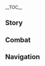 {{CharacterTabs}}
{{LanguageTabs}}
{{Stub|1={{Meta/VO|rm=1}}}}
__TOC__
==Story==
{{VO/Story
|character           = Thoma
|language            = zh
|language_s          = zh
|language_t          = zh-tw
|name_s              = 托马
|name_t              = 托馬

|vo_01_01_title_s    = 初次见面…
|vo_01_01_title_t    = 初次見面…
|vo_01_01_subtitle   = Hello
|vo_01_01_file       = VO_{language}{character} Hello.ogg
|vo_01_01_tx_s       = 初次见面，异乡的旅人，你的名字我可是早就听说了。只要你不嫌弃，我托马，从今天起就是你的朋友了。
|vo_01_01_tx_t       = 初次見面，異鄉的旅人，{{MC|m=你|f=妳}}的名字我可是早就聽說了。只要{{MC|m=你|f=妳}}不嫌棄，我托馬，從今天起就是{{MC|m=你|f=妳}}的朋友了。
|vo_01_01_rm         = Chū cì jiànmiàn, yìxiāng de lǚrén, nǐ de míngzi wǒ kěshì zǎojiù tīngshuōle. Zhǐyào nǐ bù xiánqì, wǒ Tuōmǎ, cóng jīntiān qǐ jiùshì nǐ de péngyǒu le.
|vo_02_01_title_s    = 闲聊・请客
|vo_02_01_title_t    = 閒聊・請客
|vo_02_01_subtitle   = Chat: {character}'s Treat
|vo_02_01_file       = VO_{language}{character} Chat - Thoma's Treat.ogg
|vo_02_01_tx_s       = 嗯…找个时间一起吃顿好的怎么样，我请客。
|vo_02_01_tx_t       = 嗯…找個時間一起吃頓好的怎麼樣，我請客。
|vo_02_01_rm         = Ǹg... Zhǎo gè shíjiān yīqǐ chī dùn hǎo de zěnmeyàng, wǒ qǐngkè.
|vo_02_02_title_s    = 闲聊・担忧
|vo_02_02_title_t    = 閒聊・擔憂
|vo_02_02_subtitle   = Chat: Concern
|vo_02_02_file       = VO_{language}{character} Chat - Concern.ogg
|vo_02_02_tx_s       = 总觉得有什么事忘记做了…庭院打理过，茶也煎了，嗯…应该是错觉吧。
|vo_02_02_tx_t       = 總覺得有什麼事忘記做了…庭院打理過，茶也煎了，嗯…應該是錯覺吧。
|vo_02_02_rm         = Zǒng juéde yǒu shénme shì wàngjì zuòle... Tíngyuàn dǎlǐ guò, chá yě jiānle, ǹg... yīnggāi shì cuòjué ba.
|vo_02_03_title_s    = 闲聊・摩拉
|vo_02_03_title_t    = 閒聊・摩拉
|vo_02_03_subtitle   = Chat: Mora
|vo_02_03_file       = VO_{language}{character} Chat - Mora.ogg
|vo_02_03_tx_s       = 这几天花得太多，身上只剩十摩拉了，不过幸好还有十摩拉！
|vo_02_03_tx_t       = 這幾天花得太多，身上只剩十摩拉了，不過幸好還有十摩拉！
|vo_02_03_rm         = Zhèjǐtiān huā dé tài duō, shēnshang zhǐ shèng shí Mólā le, bùguò xìnghǎo háiyǒu shí Mólā!
|vo_03_01_title_s    = 下雨的时候…
|vo_03_01_title_t    = 下雨的時候…
|vo_03_01_subtitle   = When It Rains
|vo_03_01_file       = VO_{language}{character} When It Rains.ogg
|vo_03_01_tx_s       = 怎么突然下雨了？你没事吧？要不要用我的外套挡挡？
|vo_03_01_tx_t       = 怎麼突然下雨了？{{MC|m=你|f=妳}}沒事吧？要不要用我的外套擋擋？
|vo_03_01_rm         = Zěnme túrán xiàyǔle? Nǐ méishì ba? Yàobuyào yòng wǒ de wàitào dǎngdǎng?
|vo_03_02_title_s    = 打雷的时候…
|vo_03_02_title_t    = 打雷的時候…
|vo_03_02_subtitle   = When Thunder Strikes
|vo_03_02_file       = VO_{language}{character} When Thunder Strikes.ogg
|vo_03_02_tx_s       = 这种天气就别在野外晃悠了，会被劈的。
|vo_03_02_tx_t       = 這種天氣就別在野外閒晃了，會被劈的。
|vo_03_02_rm         = Zhèzhǒng tiānqì jiù bié zài yěwài huàngyoule, huì bèi pī de.
|vo_03_03_title_s    = 下雪的时候…
|vo_03_03_title_t    = 下雪的時候…
|vo_03_03_subtitle   = When It Snows
|vo_03_03_file       = VO_{language}{character} When It Snows.ogg
|vo_03_03_tx_s       = 别在雪地上跑哦，摔了我可不扶你。
|vo_03_03_tx_t       = 別在雪地上跑哦，跌倒了我可不扶{{MC|m=你|f=妳}}。
|vo_03_03_rm_s       = Bié zài xuědì shàng pǎo ó, shuāile wǒ kěbù fú nǐ.
|vo_03_03_rm_t       = 
|vo_03_04_title_s    = 阳光很好…
|vo_03_04_title_t    = 陽光很好…
|vo_03_04_subtitle   = When the Sun Is Out
|vo_03_04_file       = VO_{language}{character} When the Sun Is Out.ogg
|vo_03_04_tx_s       = 天气真不错啊，一起散步吧。
|vo_03_04_tx_t       = 天氣真不錯啊，一起散步吧。
|vo_03_04_rm         = Tiānqì zhēn bùcuò a, yīqǐ sànbù ba.
|vo_04_01_title_s    = 早上好…
|vo_04_01_title_t    = 早安…
|vo_04_01_subtitle   = Good Morning
|vo_04_01_file       = VO_{language}{character} Good Morning.ogg
|vo_04_01_tx_s       = 早啊。要是你不忙，要不要跟我一起去集市上逛逛？早上的蔬菜可是最水灵的哦。
|vo_04_01_tx_t       = 早啊。要是{{MC|m=你|f=妳}}不忙，要不要跟我一起去市集上逛逛？早上的蔬菜可是最水靈的哦。
|vo_04_01_rm         = Zǎo a. Yàoshi nǐ bùmáng, yàobùyào gēn wǒ yīqǐ qù jíshì shàng guàngguang? Zǎoshang de shūcài kěshì zuì shuǐling de o.
|vo_04_02_title_s    = 中午好…
|vo_04_02_title_t    = 午安…
|vo_04_02_subtitle   = Good Afternoon
|vo_04_02_file       = VO_{language}{character} Good Afternoon.ogg
|vo_04_02_tx_s       = 今天午饭除了绯樱天妇罗还有三彩团子！来，你和派蒙都有份，还有神里小姐和家主大人的…欸等下，我好像忘了准备自己的份。
|vo_04_02_tx_t       = 今天午飯除了緋櫻天婦羅還有三彩糰子！來，{{MC|m=你|f=妳}}和派蒙都有份，還有神里小姐和家主大人的…欸等下，我好像忘了準備自己的份。
|vo_04_02_rm         = Jīntiān wǔfàn chúle Fēiyīng Tiānfùluō háiyǒu Sāncǎi Tuánzi! Lái, nǐ hé Pàiméng dōu yǒufèn, hái yǒu Shénlǐ-xiǎojiě hé jiāzhǔ dàrén de... āi děng xià, wǒ hǎoxiàng wàngle zhǔnbèi zìjǐ de fèn.
|vo_04_03_title_s    = 晚上好…
|vo_04_03_title_t    = 晚上好…
|vo_04_03_subtitle   = Good Evening
|vo_04_03_file       = VO_{language}{character} Good Evening.ogg
|vo_04_03_tx_s       = 快走快走，这个点去市场买鱼能便宜不少。要是心血来潮想买什么小玩意儿，我帮你砍价。
|vo_04_03_tx_t       = 快走快走，這個時間去市場買魚能便宜不少。要是心血來潮想買什麼小東西，我幫{{MC|m=你|f=妳}}砍價。
|vo_04_03_rm_s       = Kuàizǒu kuàizǒu, zhège diǎn qù shìchǎng mǎi yú néng piányí bùshǎo. Yàoshi xīnxuè-láicháo xiǎng mǎi shénme xiǎo wányìr, wǒ bāng nǐ kǎnjià.
|vo_04_03_rm_t       = 
|vo_04_04_title_s    = 晚安…
|vo_04_04_title_t    = 晚安…
|vo_04_04_subtitle   = Good Night
|vo_04_04_file       = VO_{language}{character} Good Night.ogg
|vo_04_04_tx_s       = 嗯，晚安。你这一天也辛苦了吧。早点休息去吧，别熬夜。
|vo_04_04_tx_t       = 嗯，晚安。{{MC|m=你|f=妳}}這一天也辛苦了吧。早點休息去吧，別熬夜。
|vo_04_04_rm_s       = Ǹg, wǎn'ān. Nǐ zhè yītiān yě xīnkǔle ba. Zǎodiǎn xiūxi qù ba, bié áoyè.
|vo_04_04_rm_t       = 
|vo_05_01_title_s    = 关于{name_s}自己・家政官
|vo_05_01_title_t    = 關於{name_t}自己・家政官
|vo_05_01_subtitle   = About {character}: Housekeeper
|vo_05_01_file       = VO_{language}{character} About {character} - Housekeeper.ogg
|vo_05_01_tx_s       = 不论是神里小姐还是家主大人，最初都没打算让我担任家政官，还是我自告奋勇的。我很喜欢这些活，将一切打理得井井有条，特别有成就感。看大家的反应…嗯，我应该干得不错。
|vo_05_01_tx_t       = 不論是神里小姐還是家主大人，最初都沒打算讓我擔任家政官，還是我自告奮勇的。我很喜歡這些事情，將一切打理得井井有條，特別有成就感。看大家的反應…嗯，我應該做得不錯。
|vo_05_01_rm_s       = Bùlùn shì Shénlǐ-xiǎojiě háishì jiāzhǔ dàrén, zuìchū dōu méi dǎsuàn ràng wǒ dānrèn jiāzhèng guān, háishi wǒ zìgào-fènyǒng de. Wǒ hěn xǐhuān zhèxiē huó, jiāng yīqiè dǎlǐ dé jǐngjǐngyǒutiáo, tèbié yǒu chéngjiùgǎn. Kàn dàjiā de fǎnyìng... Ǹg, wǒ yīnggāi gàn dé bùcuò.
|vo_05_01_rm_t       = 
|vo_05_02_title_s    = 关于{name_s}自己・意义
|vo_05_02_title_t    = 關於{name_t}自己・意義
|vo_05_02_subtitle   = About {character}: Meaning
|vo_05_02_friendship = 4
|vo_05_02_file       = VO_{language}{character} About {character} - Meaning.ogg
|vo_05_02_tx_s       = 把居住的地方打扫干净，布置整齐，让所有生活在这里的人露出笑容，这就是家政的意义。至于现在…我会连带着为了你的份一起，好好努力的。
|vo_05_02_tx_t       = 把居住的地方打掃乾淨，佈置整齊，讓所有生活在這裡的人露出笑容，這就是家政的意義。至於現在…我會連帶著為了{{MC|m=你|f=妳}}的份一起，好好努力的。
|vo_05_02_rm         = Bǎ jūzhù dì dìfāng dǎsǎo gānjìng, bùzhì zhěngqí, ràng suǒyǒu shēnghuó zài zhèlǐ de rén lùchū xiàoróng, zhèjiù shì jiāzhèng de yìyì. Zhìyú xiànzài... Wǒ huì liándài zhe wèile nǐ de fèn yīqǐ, hǎohǎo nǔlì de.
|vo_06_01_title_s    = 关于我们・一人食
|vo_06_01_title_t    = 關於我們・一人食
|vo_06_01_subtitle   = About Us: Eating Alone
|vo_06_01_file       = VO_{language}{character} About Us - Eating Alone.ogg
|vo_06_01_tx_s       = 怎么一个人在这儿安安静静吃饭？…嗯，你介不介意跟我一起？还是说你比较想一个人吃？
|vo_06_01_tx_t       = 怎麼一個人在這安安靜靜吃飯？…嗯，{{MC|m=你|f=妳}}介不介意跟我一起？還是說{{MC|m=你|f=妳}}比較想一個人吃？
|vo_06_01_rm_s       = Zěnme yīgèrén zài zhèr ān ānjìng jìng chīfàn? ...Ǹg, nǐ jiè bù jièyì gēn wǒ yīqǐ? Háishì shuō nǐ bǐjiào xiǎng yīgèrén chī?
|vo_06_01_rm_t       = 
|vo_06_02_title_s    = 关于我们・立誓
|vo_06_02_title_t    = 關於我們・立誓
|vo_06_02_subtitle   = About Us: Oath
|vo_06_02_friendship = 4
|vo_06_02_quest      = Stillness, the Sublimation of Shadow
|vo_06_02_file       = VO_{language}{character} About Us - Oath.ogg
|vo_06_02_tx_s       = 要不是你在「狩眼仪式」上站出来，单枪匹马与将军对抗，我应该已经失去神之眼，失去愿望了。我想了很久，恐怕只有这样才配得上你挺身而出的觉悟&mdash;&mdash;<br>我，托马，愿献上我的武艺与忠诚。不惜一切，为你而战。
|vo_06_02_tx_t       = 要不是{{MC|m=你|f=妳}}在「狩眼儀式」上站出來，單槍匹馬與將軍對抗，我應該已經失去神之眼、失去願望了。我想了很久，恐怕只有這樣才配得上{{MC|m=你|f=妳}}挺身而出的覺悟&mdash;&mdash;<br>我，托馬，願獻上我的武藝與忠誠。不惜一切，為{{MC|m=你|f=妳}}而戰。
|vo_06_02_rm         = Yàobùshì nǐ zài "Shòuyǎn Yíshì" shàng zhàn chūlái, dānqiāng-pǐmǎ yǔ Jiāngjūn duìkàng, wǒ yīnggāi yǐjīng shīqù Shénzhīyǎn, shīqù yuànwàng le. Wǒ xiǎngle hěn jiǔ, kǒngpà zhǐyǒu zhèyàng cái pèidéshàng nǐ tǐngshēn'érchū de juéwù{{lmdash}}<br>Wǒ, Tuōmǎ, yuàn xiànshàng wǒ de wǔyì yǔ zhōngchéng. Bùxī yīqiè, wèi nǐ ér zhàn.
|vo_07_01_title_s    = 关于「神之眼」…
|vo_07_01_title_t    = 關於「神之眼」…
|vo_07_01_subtitle   = About the [[Vision]]
|vo_07_01_friendship = 4
|vo_07_01_file       = VO_{language}{character} About the Vision.ogg
|vo_07_01_tx_s       = 既然得到了神之眼，就得好好珍惜，我可不想把它弄丢了。
|vo_07_01_tx_t       = 既然得到了神之眼，就得好好珍惜，我可不想把它弄丟了。
|vo_07_01_rm         = Jìrán dédàole Shénzhīyǎn, jiù dé hǎohǎo zhēnxī, wǒ kě bùxiǎng bǎ tā nòngdiū le.
|vo_07_02_title_s    = 有什么想要分享…
|vo_07_02_title_t    = 有什麼想要分享…
|vo_07_02_subtitle   = Something to Share
|vo_07_02_file       = VO_{language}{character} Something to Share.ogg
|vo_07_02_tx_s       = 以我长期和大家打交道的经验来看，比起蒙德人，稻妻人更加在意礼节。要是能始终保持礼貌的态度，事情会变得好办不少。
|vo_07_02_tx_t       = 以我長期和大家打交道的經驗來看，比起蒙德人，稻妻人更加在意禮節。要是能始終保持禮貌的態度，事情會變得好辦不少。
|vo_07_02_rm         = Yǐ wǒ chángqí hé dàjiā dǎjiāodào de jīngyàn láikàn, bǐqǐ Méngdé-rén, Dàoqī-rén gèngjiā zàiyì lǐjié. Yàoshi néng shǐzhōng bǎochí lǐmào de tàidù, shìqíng huì biàndé hǎobàn bùshǎo.
|vo_07_03_title_s    = 感兴趣的见闻・狸猫
|vo_07_03_title_t    = 感興趣的見聞・狸貓
|vo_07_03_subtitle   = Interesting Things: Tanuki
|vo_07_03_file       = VO_{language}{character} Interesting Things - Tanuki.ogg
|vo_07_03_tx_s       = 我一直想见识狸猫的变化手段。传闻中，狸猫能够变化成各种各样的形态，跟路人开玩笑，是一种很有幽默感的生灵哦。
|vo_07_03_tx_t       = 我一直想見識狸貓的變化手段。傳聞中，狸貓能夠變化成各種各樣的形態，跟路人開玩笑，是一種很有幽默感的生靈哦。
|vo_07_03_rm         = Wǒ yīzhí xiǎng jiànshì límāo de biànhuà shǒuduàn. Chuánwén zhōng, límāo nénggòu biànhuà chéng gèzhǒnggèyàng de xíngtài, gēn lùrén kāiwánxiào, shì yīzhǒng hěn yǒu yōumògǎn de shēnglíng o.
|vo_07_04_title_s    = 感兴趣的见闻・动物
|vo_07_04_title_t    = 感興趣的見聞・動物
|vo_07_04_subtitle   = Interesting Things: Animals
|vo_07_04_file       = VO_{language}{character} Interesting Things - Animals.ogg
|vo_07_04_tx_s       = 你喜欢小动物吗？要是你也喜欢的话，下次我带你去城郊附近走走。到时候我一声口哨，好多可爱的小猫小狗就会钻出来，黏在你的脚边向你撒娇。哈哈，光是想象就觉得很开心了。
|vo_07_04_tx_t       = {{MC|m=你|f=妳}}喜歡小動物嗎？要是{{MC|m=你|f=妳}}也喜歡的話，下次我帶{{MC|m=你|f=妳}}去城郊附近走走。到時候我一聲口哨，好多可愛的小貓小狗就會鑽出來，黏在{{MC|m=你|f=妳}}的腳邊向{{MC|m=你|f=妳}}撒嬌。哈哈，光是想像就覺得很開心了。
|vo_07_04_rm         = Nǐ xǐhuān xiǎo dòngwù ma? Yàoshi nǐ yě xǐhuān dehuà, xiàcì wǒ dài nǐ qù chéngjiāo fùjìn zǒuzou. Dàoshíhòu wǒ yīshēng kǒushào, hǎoduō kě'ài de xiǎomāo xiǎogǒu jiù huì zuān chūlái, nián zài nǐ de jiǎo biān xiàng nǐ sājiāo. Hāha, guāngshì xiǎngxiàng jiù juéde hěn kāixīnle.
|vo_08_01_title_s    = 关于八重神子…
|vo_08_01_title_t    = 關於八重神子…
|vo_08_01_subtitle   = About [[Yae Miko]]
|vo_08_01_friendship = 4
|vo_08_01_file       = VO_{language}{character} About Yae Miko.ogg
|vo_08_01_tx_s       = 神子大人？为、为什么突然提她？唉，每次小姐派我出去送口信，我最不想去的就是鸣神大社了。啊，倒不是神子大人的气场让人发慌，而是，呃…是敬畏…敬畏！啊哈哈…
|vo_08_01_tx_t       = 神子大人？為、為什麼突然提她？唉，每次小姐派我出去送口信，我最不想去的就是鳴神大社了。啊，倒不是神子大人的氣場讓人發慌，而是，呃…是敬畏…敬畏！啊哈哈…
|vo_08_01_rm         = Shénzǐ-dàrén? Wèi, wèishénme túrán tí tā? Āi, měicì xiǎojiě pài wǒ chūqù sòng kǒuxìn, wǒ zuì bùxiǎng qù de jiùshì Míngshén Dàshè le. A, dào bùshì Shénzǐ-dàrén de qìchǎng ràngrén fàhuāng, érshì, è... Shì jìngwèi... Jìngwèi! A hāha...
|vo_08_02_title_s    = 关于雷电将军・比较
|vo_08_02_title_t    = 關於雷電將軍・比較
|vo_08_02_subtitle   = About the [[Raiden Shogun]]: Comparison
|vo_08_02_friendship = 4
|vo_08_02_file       = VO_{language}{character} About the Raiden Shogun - Comparison.ogg
|vo_08_02_tx_s       = 在我的故乡蒙德，绝大多数人都尊敬着风神巴巴托斯大人。但稻妻人对待将军大人的态度就不同了。怎么说呢…除了爱戴与感激，好像还有些畏惧的成分。
|vo_08_02_tx_t       = 在我的故鄉蒙德，絕大多數人都尊敬著風神巴巴托斯大人。但稻妻人對待將軍大人的態度就不同了。怎麼說呢…除了愛戴與感激，好像還有些畏懼的成分。
|vo_08_02_rm         = Zài wǒ de gùxiāng Méngdé, juédàduōshù rén dōu zūnjìng zhe Fēngshén Bābātuōsī-dàrén. Dàn Dàoqī-rén duìdài Jiāngjūn-dàrén de tàidù jiù bùtóng le. Zěnme shuō ne... Chúle àidài yǔ gǎnjī, hǎoxiàng hái yǒuxiē wèijù de chéngfèn.
|vo_08_03_title_s    = 关于雷电将军・未知
|vo_08_03_title_t    = 關於雷電將軍・未知
|vo_08_03_subtitle   = About the Raiden Shogun: The Unknown
|vo_08_03_friendship = 4
|vo_08_03_quest      = Stillness, the Sublimation of Shadow
|vo_08_03_file       = VO_{language}{character} About the Raiden Shogun - The Unknown.ogg
|vo_08_03_tx_s       = 说实话，我对将军本人没什么怨恨。虽说她差点夺走我的神之眼，但那是因为她的立场特殊吧。立场不同是很正常的事情。<br>我想不明白的，是她的目的。她所设想的永恒国度到底是什么样？为什么非得牺牲民众的愿望换取。我无法理解，也无法认同。
|vo_08_03_tx_t       = 說實話，我對將軍本人沒什麼怨恨。雖說她差點奪走我的神之眼，但那是因為她的立場特殊吧。立場不同是很正常的事情。<br>我想不明白的，是她的目的。她所設想的永恆國度到底是什麼樣？為什麼非得犧牲民眾的願望換取。我無法理解，也無法認同。
|vo_08_03_rm         = Shuōshíhuà, wǒ duì Jiāngjūn běnrén méishénme yuànhèn. Suīshuō tā chàdiǎn duó zǒu wǒ de Shénzhīyǎn, dàn nàshi yīnwèi tā de lìchǎng tèshū ba. Lìchǎng bùtóng shì hěn zhèngcháng de shìqíng.<br>Wǒ xiǎng bù míngbái de, shì tā de mùdì. Tā suǒ shèxiǎng de yǒnghéng guódù dàodǐ shì shénmeyàng? Wèishénme fēiděi xīshēng mínzhòng de yuànwàng huànqǔ. Wǒ wúfǎ lǐjiě, yě wúfǎ rèntóng.
|vo_08_04_title_s    = 关于北斗…
|vo_08_04_title_t    = 關於北斗…
|vo_08_04_subtitle   = About [[Beidou]]
|vo_08_04_friendship = 4
|vo_08_04_quest      = Stillness, the Sublimation of Shadow
|vo_08_04_file       = VO_{language}{character} About Beidou.ogg
|vo_08_04_tx_s       = 「南十字」船队的大姐头可真是个飒爽的人呐。她曾经允诺带我去遥远的外海，看看封锁一切的雷暴是个什么样子。只是可惜，我一直没这个机会出去看看…
|vo_08_04_tx_t       = 「南十字」船隊的大姐頭可真是個颯爽的人哪。她曾經允諾帶我去遙遠的外海，看看封鎖一切的雷暴是個什麼樣子。只是可惜，我一直沒這個機會出去看看…
|vo_08_04_rm         = "Nánshízì" chuánduì de dàjiětóu kě zhēnshi gè sàshuǎng de rén nà. Tā céngjīng yǔnnuò dài wǒqù yáoyuǎn de wàihǎi, kànkàn fēngsuǒ yīqiè de léibào shìgè shénmeyàng zi. Zhǐshì kěxí, wǒ yīzhí méi zhège jīhuì chūqù kànkàn...
|vo_08_05_title_s    = 关于神里绫人…
|vo_08_05_title_t    = 關於神里綾人…
|vo_08_05_subtitle   = About [[Kamisato Ayato]]
|vo_08_05_friendship = 4
|vo_08_05_file       = VO_{language}{character} About Kamisato Ayato.ogg
|vo_08_05_tx_s       = 家主大人也够不容易的了。时局动荡，人心不安，同僚里又有不少贪官败类，想想都头疼。我所能做的，也就是在生活方面给予些照顾了。
|vo_08_05_tx_t       = 家主大人也真的不容易。時局動盪，人心不安，同僚裡又有不少貪官敗類，想想都頭痛。我所能做的，也就是在生活方面給予些照顧了。
|vo_08_05_rm_s       = Jiāzhǔ dàrén yě gòu bù róngyì dele. Shíjú dòngdàng, rénxīn bù'ān, tóngliáo lǐ yòu yǒu bùshǎo tānguān bàilèi, xiǎngxiǎng dōu tóuténg. Wǒ suǒnéng zuò de, yějiùshì zài shēnghuó fāngmiàn jǐyǔ xiē zhàogùle.
|vo_08_05_rm_t       = 
|vo_08_06_title_s    = 关于神里绫华…
|vo_08_06_title_t    = 關於神里綾華…
|vo_08_06_subtitle   = About [[Kamisato Ayaka]]
|vo_08_06_friendship = 4
|vo_08_06_file       = VO_{language}{character} About Kamisato Ayaka.ogg
|vo_08_06_tx_s       = 神里小姐知书达理，心地善良又温柔端庄，就是不够坦率。欸对了，下次说话的时候，要是小姐又露出那副欲言又止的模样，你一定要主动些，多问问她的想法。
|vo_08_06_tx_t       = 神里小姐知書達理，心地善良又溫柔端莊，就是不夠坦率。欸對了，下次說話的時候，要是小姐又露出那副欲言又止的模樣，{{MC|m=你|f=妳}}一定要主動些，多問問她的想法。
|vo_08_06_rm         = Shénlǐ-xiǎojiě zhīshū-dálǐ, xīndì shànliáng yòu wēnróu duānzhuāng, jiùshì bùgòu tǎnshuài. Āi duìle, xiàcì shuōhuà de shíhòu, yàoshi xiǎojiě yòu lùchū nà fù yùyányòuzhǐ de múyàng, nǐ yīdìngyào zhǔdòng xiē, duō wènwen tā de xiǎngfǎ.
|vo_08_07_title_s    = 关于宵宫…
|vo_08_07_title_t    = 關於宵宮…
|vo_08_07_subtitle   = About [[Yoimiya]]
|vo_08_07_friendship = 4
|vo_08_07_file       = VO_{language}{character} About Yoimiya.ogg
|vo_08_07_tx_s       = 「长野原烟花店」的那位店长？她很容易相处的，算是心直口快的类型。哦对了，她家的烟花也是厉害得很，有机会一定要多看几次。喏，优惠券给你。
|vo_08_07_tx_t       = 「長野原煙花店」的那位店長？她很容易相處的，算是心直口快的類型。哦對了，她家的煙花也是厲害得很，有機會一定要多看幾次。喏，優惠券給{{MC|m=你|f=妳}}。
|vo_08_07_rm         = "Zhǎngyěyuán Yānhuādiàn" de nà wèi diànzhǎng? Tā hěn róngyì xiāngchǔ de, suànshì xīnzhí-kǒukuài de lèixíng. Ó duìle, tā jiā de yānhuā yě shì lìhai dehěn, yǒu jīhui yīdìngyào duō kàn jǐcì. Nuò, yōuhuìquàn gěi nǐ.
|vo_08_08_title_s    = 关于早柚…
|vo_08_08_title_t    = 關於早柚…
|vo_08_08_subtitle   = About [[Sayu]]
|vo_08_08_friendship = 4
|vo_08_08_file       = VO_{language}{character} About Sayu.ogg
|vo_08_08_tx_s       = 唉，早柚太倔强了。不管我找她多少次，都不肯传授我忍术。甚至最近都刻意躲着我了…明明只是想求师而已，是我做得太过头了吗？
|vo_08_08_tx_t       = 唉，早柚太倔強了。不管我找她多少次，都不肯傳授我忍術。甚至最近都刻意躲著我了…明明只是想求師而已，是我做得太過頭了嗎？
|vo_08_08_rm         = Āi, Zǎoyòu tài juéjiàng le. Bùguǎn wǒ zhǎo tā duōshǎo cì, dōu bù kěn chuánshòu wǒ rěn shù. Shènzhì zuìjìn dōu kèyì duǒzhe wǒ le... Míngmíng zhǐshì xiǎng qiú shī éryǐ, shì wǒ zuò dé tài guòtóule ma?
|vo_08_09_title_s    = 关于九条裟罗…
|vo_08_09_title_t    = 關於九條裟羅…
|vo_08_09_subtitle   = About [[Kujou Sara]]
|vo_08_09_friendship = 4
|vo_08_09_file       = VO_{language}{character} About Kujou Sara.ogg
|vo_08_09_tx_s       = 这位天领奉行麾下的将领，嗯…跟她交涉得拿出十二分的谨慎。她手握实权，又有点固执，嬉皮笑脸是绝对行不通的。
|vo_08_09_tx_t       = 這位天領奉行麾下的將領，嗯…跟她交涉得拿出十二分的謹慎。她手握實權，又有點固執，嬉皮笑臉是絕對行不通的。
|vo_08_09_rm         = Zhèwèi Tiānlǐng-fèngxíng huīxià de jiànglǐng, ǹg... Gēn tā jiāoshè dé náchū shí'èrfēn de jǐnshèn. Tā shǒu wò shíquán, yòu yǒudiǎn gùzhí, xīpí-xiàoliǎn shì juéduì xíngbutōng de.
|vo_08_10_title_s    = 关于荒泷一斗…
|vo_08_10_title_t    = 關於荒瀧一斗…
|vo_08_10_subtitle   = About [[Arataki Itto]]
|vo_08_10_friendship = 4
|vo_08_10_file       = VO_{language}{character} About Arataki Itto.ogg
|vo_08_10_tx_s       = 那是市井传闻中的怪人，据说还拥有妖怪的血脉，你见过他了吗？要是你们熟络的话，帮我引荐引荐呗。广交朋友总是好事…妖怪朋友也算！
|vo_08_10_tx_t       = 那是市井傳聞中的怪人，據說還擁有妖怪的血脈，{{MC|m=你|f=妳}}見過他了嗎？要是你們熟絡的話，幫我引薦引薦唄。廣交朋友總是好事…妖怪朋友也算！
|vo_08_10_rm         = Nàshì shìjǐng chuánwén zhōngdì guàirén, jùshuō hái yōngyǒu yāoguài de xuèmài, nǐ jiàn guò tā le ma? Yàoshi nǐmen shúluò dehuà, bāng wǒ yǐnjiàn yǐnjiàn bei. Guǎngjiāo péngyǒu zǒng shì hǎoshì... Yāoguài péngyǒu yě suàn!
|vo_08_11_title_s    = 关于鹿野院平藏…
|vo_08_11_title_t    = 關於鹿野院平藏…
|vo_08_11_subtitle   = About [[Shikanoin Heizou]]
|vo_08_11_friendship = 4
|vo_08_11_file       = VO_{language}{character} About Shikanoin Heizou.ogg
|vo_08_11_tx_s       = 嚯，他可是天领奉行那边的「侦探」。他给人一种我行我素的感觉，不太容易打交道。另外，需要侦探出现的场合，一般也不会有什么好事。我还是和风暴中心保持距离吧。
|vo_08_11_tx_t       = 嚯，他可是天領奉行那邊的「偵探」。他給人一種我行我素的感覺，不太容易打交道。另外，需要偵探出現的場合，一般也不會有什麼好事。我還是和風暴中心保持距離吧。
|vo_08_11_rm         = Huò, tā kěshì Tiānlǐng-fèngxíng nàbiān de "zhēntàn". Tā jǐ rén yīzhǒng wǒxíng-wǒsù de gǎnjué, bù tài róngyì dǎjiāodào. Lìngwài, xūyào zhēntàn chūxiàn de chǎnghé, yībān yě bùhuì yǒu shénme hǎoshì. Wǒ háishì hé fēngbào zhōngxīn bǎochí jùlí ba.
|vo_08_12_title_s    = 关于琴…
|vo_08_12_title_t    = 關於琴…
|vo_08_12_subtitle   = About [[Jean]]
|vo_08_12_friendship = 4
|vo_08_12_file       = VO_{language}{character} About Jean.ogg
|vo_08_12_tx_s       = 古恩希尔德家的琴小姐做了西风骑士团的团长吗？的确合适，她的优秀正直是出了名的…哦，目前还只是代理团长吗？哈哈，那种名头根本无所谓啦。
|vo_08_12_tx_t       = 古恩希爾德家的琴小姐做了西風騎士團的團長嗎？的確合適，她的優秀正直是出了名的…哦，目前還只是代理團長嗎？哈哈，那種名頭根本無所謂啦。
|vo_08_12_rm         = Gǔ'ēnxī'ěrdé-jiā de Qín-xiǎojiě zuòle Xīfēng Qíshì-tuán de Tuánzhǎng ma? Díquè héshì, tā de yōuxiù zhèngzhí shì chule míng de... o, mùqián hái zhǐshì Dàilǐ Tuánzhǎng ma? Hāha, nàzhǒng míngtóu gēnběn wúsuǒwèi la.
|vo_08_13_title_s    = 关于优菈…
|vo_08_13_title_t    = 關於優菈…
|vo_08_13_subtitle   = About [[Eula]]
|vo_08_13_friendship = 4
|vo_08_13_file       = VO_{language}{character} About Eula.ogg
|vo_08_13_tx_s       = 你还遇见过优菈・劳伦斯吗？我只知道，他们家的人脾气烂透了，最好不要有什么来往。啊，跟你聊这些，又想起了很多蒙德的往事…真好。
|vo_08_13_tx_t       = {{MC|m=你|f=妳}}還遇見過優菈・勞倫斯嗎？我只知道，他們家的人脾氣爛透了，最好不要有什麼來往。啊，跟{{MC|m=你|f=妳}}聊這些，又想起了很多蒙德的往事…真好。
|vo_08_13_rm         = Nǐ hái yùjiàn guò Yōulā Láolúnsī ma? Wǒ zhǐ zhīdào, tāmen jiā de rén píqì làntòule, zuìhǎo bù yàoyǒu shénme láiwǎng. A, gēn nǐ liáo zhèxiē, yòu xiǎngqǐle hěn duō Méngdé de wǎngshì... Zhēn hǎo.
|vo_09_01_title_s    = 想要了解{name_s}・其一
|vo_09_01_title_t    = 想要瞭解{name_t}・其一
|vo_09_01_subtitle   = More About {character}: I
|vo_09_01_file       = VO_{language}{character} More About {character} - 01.ogg
|vo_09_01_tx_s       = 有什么需要我帮忙的吗？家中杂务，人际交往，一句话的事。欸？聊天吗…这样这样。那倒是需要更用心一些了。
|vo_09_01_tx_t       = 有什麼需要我幫忙的嗎？家中雜務、人際交往，一句話的事。欸？聊天嗎…這樣這樣。那倒是需要更用心一些了。
|vo_09_01_rm         = Yǒu shénme xūyào wǒ bāngmáng de ma? Jiā zhōng záwù, rénjì jiāowǎng, yījùhuà de shì. Āi? Liáotiān ma... Zhèyàng zhèyàng. Nàdǎoshì xūyào gèng yòngxīn yīxiē le.
|vo_09_02_title_s    = 想要了解{name_s}・其二
|vo_09_02_title_t    = 想要瞭解{name_t}・其二
|vo_09_02_subtitle   = More About {character}: II
|vo_09_02_friendship = 3
|vo_09_02_file       = VO_{language}{character} More About {character} - 02.ogg
|vo_09_02_tx_s       = 我应该跟你提过吧？我不是土生土长的稻妻人。我是从蒙德一路坐船来的，因为喜欢这里的风土，又遇到了家主大人和神里小姐这样亲切的人，干脆就留了下来。
|vo_09_02_tx_t       = 我應該跟{{MC|m=你|f=妳}}提過吧？我不是土生土長的稻妻人。我是從蒙德一路坐船來的，因為喜歡這裡的風土，又遇到了家主大人和神里小姐這樣親切的人，乾脆就留了下來。
|vo_09_02_rm         = Wǒ yīnggāi gēn nǐ tí guò ba? Wǒ bùshì tǔshēng-tǔzhǎng de Dàoqī-rén. Wǒ shì cóng Méngdé yīlù zuò chuán lái de, yīnwèi xǐhuān zhèlǐ de fēngtǔ, yòu yùdàole jiāzhǔ dà rénhé Shénlǐ-xiǎojiě zhèyàng qīnqiè de rén, gāncuì jiù liúle xiàlái.
|vo_09_03_title_s    = 想要了解{name_s}・其三
|vo_09_03_title_t    = 想要瞭解{name_t}・其三
|vo_09_03_subtitle   = More About {character}: III
|vo_09_03_friendship = 4
|vo_09_03_file       = VO_{language}{character} More About {character} - 03.ogg
|vo_09_03_tx_s       = 其实我也会有想老家的时候，所以，我特别能理解离岛上那些外国商人，也想尽量多关照关照。不同的是，他们只把自己当作一个过客，并不想融入稻妻，因此也就只是过客了。大多数稻妻人不会把他们当自己人。
|vo_09_03_tx_t       = 其實我也會有想老家的時候，所以，我特別能理解離島上那些外國商人，也想盡量多關照關照。不同的是，他們只把自己當作一個過客，並不想融入稻妻，因此也就只是過客了。大多數稻妻人不會把他們當自己人。
|vo_09_03_rm         = Qíshí wǒ yě huì yǒu xiǎng lǎojiā de shíhòu, suǒyǐ, wǒ tèbié néng lǐjiě lídǎo shàng nàxiē wàiguó shāngrén, yě xiǎng jǐnliàng duō guānzhào guānzhào. Bùtóng de shì, tāmen zhǐ bǎ zìjǐ dàngzuò yīgè guòkè, bìngbù xiǎng róngrù Dàoqī, yīncǐ yě jiù zhǐshì guòkèle. Dà duōshù Dàoqī-rén bùhuì bǎ tāmen dāng zìjǐrén.
|vo_09_04_title_s    = 想要了解{name_s}・其四
|vo_09_04_title_t    = 想要瞭解{name_t}・其四
|vo_09_04_subtitle   = More About {character}: IV
|vo_09_04_friendship = 5
|vo_09_04_file       = VO_{language}{character} More About {character} - 04.ogg
|vo_09_04_tx_s       = 对一些保守的稻妻人来说，一个外国人要做奉行家的家臣，是几乎不能想象的事。因此，我有过一段不受人待见的经历。要不是他俩力保，恐怕我早被赶走了。为了不辜负神里家的恩情，那之后我诚心努力了很久，最终才被大家接纳。
|vo_09_04_tx_t       = 對一些保守的稻妻人來說，一個外國人要做奉行家的家臣，是幾乎不能想像的事。因此，我有過一段不受人待見的經歷。要不是他倆力保，恐怕我早被趕走了。為了不辜負神里家的恩情，那之後我誠心努力了很久，最終才被大家接納。
|vo_09_04_rm         = Duì yīxiē bǎoshǒu de Dàoqī-rén lái shuō, yīgè wàiguórén yào zuò Fèngxíng-jiā de jiāchén, shì jīhū bùnéng xiǎngxiàng de shì. Yīncǐ, wǒ yǒu guò yīduàn bù shòu rén dàijiàn de jīnglì. Yào bùshì tā liǎ lìbǎo, kǒngpà wǒ zǎo bèi gǎnzǒule. Wèile bù gūfù Shénlǐ-jiā de ēnqíng, nà zhīhòu wǒ chéngxīn nǔlìle hěn jiǔ, zuìzhōng cái bèi dàjiā jiēnà.
|vo_09_05_title_s    = 想要了解{name_s}・其五
|vo_09_05_title_t    = 想要瞭解{name_t}・其五
|vo_09_05_subtitle   = More About {character}: V
|vo_09_05_friendship = 6
|vo_09_05_file       = VO_{language}{character} More About {character} - 05.ogg
|vo_09_05_tx_s       = 这话跟你说…应该没关系吧。有一阵子，我很想回老家去。毕竟蒙德才是我的故乡，但稻妻…我同样难以割舍。你看，我受过许多稻妻人的恩惠&mdash;&mdash;神里家始终有留给我的房间，还有不是亲人胜似亲人的人。就算吃过苦头，但也是帮助我的人多。想来想去，觉得自己还是留在稻妻好。实在想念蒙德的时候…就找你聊聊好了。你不会嫌弃我唠叨吧？
|vo_09_05_tx_t       = 這個跟{{MC|m=你|f=妳}}說…應該沒關係吧。有一陣子，我很想回老家去。畢竟蒙德才是我的故鄉，但稻妻…我同樣難以割捨。{{MC|m=你|f=妳}}看，我受過許多稻妻人的恩惠&mdash;&mdash;神里家始終有留給我的房間，還有不是親人勝似親人的人。就算吃過苦頭，但也是幫助我的人多。想來想去，覺得自己還是留在稻妻好。實在想念蒙德的時候…就找{{MC|m=你|f=妳}}聊聊好了。{{MC|m=你|f=妳}}不會嫌棄我囉嗦吧？
|vo_09_05_rm         = Zhè huà gēn nǐ shuō... Yīnggāi méiguānxi ba. Yǒu yīzhènzi, wǒ hěn xiǎng huílǎojiā qù. Bìjìng Méngdé cái shì wǒ de gùxiāng, dàn Dàoqī... Wǒ tóngyàng nányǐ gēshě. Nǐ kàn, wǒ shòuguò xǔduō Dàoqī-rén de ēnhuì{{lmdash}} Shénlǐ-jiā shǐzhōng yǒu liú gěi wǒ de fángjiān, háiyǒu bùshì qīnrén shèngsì qīnrén de rén. Jiùsuàn chī guò kǔtóu, dàn yě shì bāngzhù wǒ de rén duō. Xiǎnglái-xiǎngqù, juéde zìjǐ háishì liú zài Dàoqī hǎo. Shízài xiǎngniàn Méngdé de shíhòu... Jiù zhǎo nǐ liáoliáo hàole. Nǐ bùhuì xiánqì wǒ láodāo ba?
|vo_10_01_title_s    = {name_s}的爱好…
|vo_10_01_title_t    = {name_t}的愛好…
|vo_10_01_subtitle   = {character}'s Hobbies
|vo_10_01_file       = VO_{language}{character} Hobbies.ogg
|vo_10_01_tx_s       = 最近的话，我比较喜欢怪谈故事，那些千变万化的妖怪实在是神奇。之前的话，对忍术也有不小的兴趣。嗯？三分钟热度？…不，不是这样的！
|vo_10_01_tx_t       = 最近的話，我比較喜歡怪談故事，那些千變萬化的妖怪實在是神奇。之前的話，對忍術也有不小的興趣。嗯？三分鐘熱度？…不，不是這樣的！
|vo_10_01_rm         = Zuìjìn dehuà, wǒ bǐjiào xǐhuān guài tán gùshi, nàxiē qiānbiàn-wànhuà de yāoguài shízài shì shénqí. Zhīqián dehuà, duì rěn shù yě yǒu bù xiǎode xìngqù. Ǹg? Sānfēnzhōngrèdù? ...Bù, bùshì zhèyàng de!
|vo_10_02_title_s    = {name_s}的烦恼…
|vo_10_02_title_t    = {name_t}的煩惱…
|vo_10_02_subtitle   = {character}'s Troubles
|vo_10_02_file       = VO_{language}{character} Troubles.ogg
|vo_10_02_tx_s       = 我现在真的很烦恼。晚上大人要在家设宴招待朋友，说好了由我来露一手，做黄油蟹蟹撑场面的。结果这两天根本买不到螃蟹！难道我只能下水抓螃蟹了吗？
|vo_10_02_tx_t       = 我現在真的很煩惱。晚上大人要在家設宴招待朋友，說好了由我來露一手，做奶油蟹蟹撐場面的。結果這兩天根本買不到螃蟹！難道我只能下水抓螃蟹了嗎？
|vo_10_02_rm         = Wǒ xiànzài zhēn de hěn fánnǎo. Wǎnshàng dàrén yào zàijiā shèyàn zhāodài péngyǒu, shuōhǎole yóu wǒ lái lòuyīshǒu, zuò Huángyóu xièxiè chēngchǎngmiàn de. Jiéguǒ zhè liǎng tiān gēnběn mǎi bù dào pángxiè! Nándào wǒ zhǐnéng xiàshuǐ zhuā pángxièle ma?
|vo_10_03_title_s    = 喜欢的食物…
|vo_10_03_title_t    = 喜歡的食物…
|vo_10_03_subtitle   = Favorite Food
|vo_10_03_file       = VO_{language}{character} Favorite Food.ogg
|vo_10_03_tx_s       = 要说我最喜欢的食物，那绝对是市井杂煮了。煮好香喷喷的一大锅，然后大家一起分着吃，又热闹又开心。
|vo_10_03_tx_t       = 要說我最喜歡的食物，那絕對是市井雜煮了。煮好香噴噴的一大鍋，然後大家一起分著吃，又熱鬧又開心。
|vo_10_03_rm_s       = Yàoshuō wǒ zuì xǐhuān de shíwù, nà juéduì shì shìjǐng zá zhǔle. Zhǔ hǎo xiāngpēnpēn de yī dàguō, ránhòu dàjiā yīqǐ fēn zhe chī, yòu rènao yòu kāixīn.
|vo_10_03_rm_t       = 
|vo_10_04_title_s    = 讨厌的食物…
|vo_10_04_title_t    = 討厭的食物…
|vo_10_04_subtitle   = Least Favorite Food
|vo_10_04_file       = VO_{language}{character} Least Favorite Food.ogg
|vo_10_04_tx_s       = 食物的范围里没什么，但如果饮料也算的话…我不怎么能喝酒。别笑我，我也怀疑过自己是不是蒙德人了。不过…过量饮酒对身体有害，不喝酒，也是好事吧。
|vo_10_04_tx_t       = 食物的範圍裡沒什麼，但如果飲料也算的話…我不怎麼能喝酒。別笑我，我也懷疑過自己是不是蒙德人了。不過…過量飲酒對身體有害，不喝酒，也是好事吧。
|vo_10_04_rm         = Shíwù de fànwéi lǐ méishénme, dàn rúguǒ yǐnliào yě suàn dehuà... Wǒ bùzěnme néng hējiǔ. Bié xiào wǒ, wǒ yě huáiyí guò zìjǐ shìbùshì Méngdé-rén le. Bùguò... Guòliàng yǐnjiǔ duì shēntǐ yǒuhài, bù hējiǔ, yě shì hǎoshì ba.

<!-- Receiving a Gift -->
|vo_11_01_title_s    = 收到赠礼・其一
|vo_11_01_title_t    = 收到贈禮・其一
|vo_11_01_subtitle   = Receiving a Gift: I
|vo_11_01_file       = VO_{language}{character} Receiving a Gift - 01.ogg
|vo_11_01_tx_s       = 好香！我还想再添一碗米饭！
|vo_11_01_tx_t       = 好香！我還想再添一碗米飯！
|vo_11_01_rm         = 
|vo_11_02_title_s    = 收到赠礼・其二
|vo_11_02_title_t    = 收到贈禮・其二
|vo_11_02_subtitle   = Receiving a Gift: II
|vo_11_02_file       = VO_{language}{character} Receiving a Gift - 02.ogg
|vo_11_02_tx_s       = 你还有时间吗？和我一起分享厨艺心得吧！
|vo_11_02_tx_t       = {{MC|m=你|f=妳}}還有時間嗎？和我一起分享廚藝心得吧！
|vo_11_02_rm         = 
|vo_11_03_title_s    = 收到赠礼・其三
|vo_11_03_title_t    = 收到贈禮・其三
|vo_11_03_subtitle   = Receiving a Gift: III
|vo_11_03_file       = VO_{language}{character} Receiving a Gift - 03.ogg
|vo_11_03_tx_s       = 没怎么尝试过的味道…虽然也不坏吧。
|vo_11_03_tx_t       = 沒怎麼嘗試過的味道…雖然也不壞吧。
|vo_11_03_rm         = 
|vo_12_01_title_s    = 生日…
|vo_12_01_title_t    = 生日…
|vo_12_01_subtitle   = Birthday
|vo_12_01_file       = VO_{language}{character} Birthday.ogg
|vo_12_01_tx_s       = 快跟我来，现在就来！你的生日我当然不会忘记，这不，准备好了一场大聚会。有吃有喝，还有一大帮你的朋友。嘿，这是纪念你诞生的好日子，我可不会让你一个人孤零零地过！
|vo_12_01_tx_t       = 快跟我來，現在就來！{{MC|m=你|f=妳}}的生日我當然不會忘記，{{MC|m=你|f=妳}}看，準備好了一場大聚會。有吃有喝，還有一大幫{{MC|m=你|f=妳}}的朋友。嘿，這是紀念{{MC|m=你|f=妳}}誕生的好日子，我可不會讓{{MC|m=你|f=妳}}一個人孤零零地過！
|vo_12_01_rm         = Kuài gēn wǒ lái, xiànzài jiù lái! Nǐ de shēngrì wǒ dāngrán bùhuì wàngjì, zhèbù, zhǔnbèihǎole yī chǎng dà jùhuì. Yǒu chī yǒu hē, háiyǒu yī dà bāng nǐ de péngyǒu. Hēi, zhè shì jìniàn nǐ dànshēng de hǎorìzi, wǒ kěbù huì ràng nǐ yīgèrén gūlínglíng deguò!
|vo_13_01_title_s    = 突破的感受・起
|vo_13_01_title_t    = 突破的感受・起
|vo_13_01_subtitle   = Feelings About Ascension: Intro
|vo_13_01_ascension  = 1
|vo_13_01_file       = VO_{language}{character} Feelings About Ascension -  01.ogg
|vo_13_01_tx_s       = 这样就能变强吗？不是在开玩笑吧，我还有衣服没洗完呢。
|vo_13_01_tx_t       = 這樣就能變強嗎？不是在開玩笑吧，我還有衣服沒洗完呢。
|vo_13_01_rm         = Zhèyàng jiù néng biàn qiáng ma? Bùshì zài kāiwánxiào ba, wǒ háiyǒu yīfú méi xǐ wán ne.
|vo_13_02_title_s    = 突破的感受・承
|vo_13_02_title_t    = 突破的感受・承
|vo_13_02_subtitle   = Feelings About Ascension: Building Up
|vo_13_02_ascension  = 2
|vo_13_02_file       = VO_{language}{character} Feelings About Ascension -  02.ogg
|vo_13_02_tx_s       = 似乎…有一股火焰在我心中燃烧。
|vo_13_02_tx_t       = 似乎…有一股火焰在我心中燃燒。
|vo_13_02_rm         = Sìhū... Yǒuyī gǔ huǒyàn zài wǒ xīnzhōng ránshāo.
|vo_13_03_title_s    = 突破的感受・转
|vo_13_03_title_t    = 突破的感受・轉
|vo_13_03_subtitle   = Feelings About Ascension: Climax
|vo_13_03_ascension  = 4
|vo_13_03_file       = VO_{language}{character} Feelings About Ascension -  03.ogg
|vo_13_03_tx_s       = 拥有了强大的力量，要用来做什么呢？嗯…得好好考虑考虑了啊。
|vo_13_03_tx_t       = 擁有了強大的力量，要用來做什麼呢？嗯…得好好考慮考慮了啊。
|vo_13_03_rm         = Yǒngyǒule qiángdà de lìliàng, yào yònglái zuò shénme ne? Ǹg... Dé hǎohǎo kǎolǜkǎolǜle a.
|vo_13_04_title_s    = 突破的感受・合
|vo_13_04_title_t    = 突破的感受・合
|vo_13_04_subtitle   = Feelings About Ascension: Conclusion
|vo_13_04_ascension  = 6
|vo_13_04_file       = VO_{language}{character} Feelings About Ascension -  04.ogg
|vo_13_04_tx_s       = 谢谢你对我的信赖。你给予我的恩惠，比火焰更温暖。放心吧，我找到自己想做的事了。这份力量将化作坚盾，一直守护你。
|vo_13_04_tx_t       = 謝謝{{MC|m=你|f=妳}}對我的信賴。{{MC|m=你|f=妳}}給予我的恩惠，比火焰更溫暖。放心吧，我找到自己想做的事了。這份力量將化作堅盾，一直守護{{MC|m=你|f=妳}}。
|vo_13_04_rm         = Xièxie nǐ duì wǒ de xìnlài. Nǐ jǐyǔ wǒ de ēnhuì, bǐ huǒyàn gèng wēnnuǎn. Fàngxīn ba, wǒ zhǎodào zìjǐ xiǎng zuò de shì le. Zhè fèn lìliàng jiāng huàzuò jiān dùn, yīzhí shǒuhù nǐ.
|vo_13_04_tl         =
}}

==Combat==
{{Combat VO
|character           = Thoma
|language            = zh

|skill_1_tx_s        = 火之盾！
|skill_1_tx_t        = 火之盾！
|skill_1_rm          = Huǒ zhī dùn!
|skill_2_tx_s        = 看看这个。
|skill_2_tx_t        = 看看這個。
|skill_2_rm          = Kànkàn zhège.
|skill_3_tx_s        = 小心着火。
|skill_3_tx_t        = 小心著火。
|skill_3_rm          = Xiǎoxīn zháohuǒ.

|burst_1_tx_s        = 后援登场。
|burst_1_tx_t        = 後援登場。
|burst_1_rm          = Hòuyuán dēngchǎng.
|burst_2_tx_s        = 护持之火！
|burst_2_tx_t        = 護持之火！
|burst_2_rm          = Hùchí zhī huǒ!
|burst_3_tx_s        = 我来守护你。
|burst_3_tx_t        = 我來守護{{MC|m=你|f=妳}}。
|burst_3_rm          = Wǒ lái shǒuhù nǐ.

|sprint-s_1_file     = Sprint Start 01,Sprint Start 02,Sprint Start 03

|glider_1_file       = Deploying Wind Glider 01,Deploying Wind Glider 02,Deploying Wind Glider 03

|chest_1_tx_s        = 里面有什么好东西呢？
|chest_1_tx_t        = 裡面有什麼好東西呢？
|chest_1_rm_s        = Lǐmiàn yǒu shénme hǎo dōngxi ne?
|chest_1_rm_t        = 
|chest_2_tx_s        = 哟，果然今天运势大吉。
|chest_2_tx_t        = 喲，果然今天運勢大吉。
|chest_2_rm          = Yō, guǒrán jīntiān yùnshì dàjí.
|chest_3_tx_s        = 嘿嘿，见者有份。
|chest_3_tx_t        = 嘿嘿，見者有份。
|chest_3_rm          = Hēihēi, jiànzhě yǒu fèn.

|low-hp_1_tx_s       = 喂！有必要吗？
|low-hp_1_tx_t       = 喂！有必要嗎？
|low-hp_1_rm         = Wèi! Yǒu bìyào ma?
|low-hp_2_tx_s       = 惨了惨了…
|low-hp_2_tx_t       = 慘了慘了…
|low-hp_2_rm         = Cǎnle cǎnle...
|low-hp_3_tx_s       = 嘶，有那么点疼…
|low-hp_3_tx_t       = 嘶，有那麼點痛…
|low-hp_3_rm         = Sī, yǒu nàme diǎn téng...

<!-- Ally at Low HP -->
|ally-low-hp_1_tx_s  = 别怕，我会保护你的。
|ally-low-hp_1_tx_t  = 別怕，我會保護你的。
|ally-low-hp_1_rm    = 
|ally-low-hp_2_tx_s  = 真是乱来，快去歇着。
|ally-low-hp_2_tx_t  = 真是亂來，快去歇著。
|ally-low-hp_2_rm    = 

|fallen_1_tx_s       = 要回老家了啊…
|fallen_1_tx_t       = 要回老家了啊…
|fallen_1_rm         = Yào huílǎojiāle a...
|fallen_2_tx_s       = 各位…保重。
|fallen_2_tx_t       = 各位…保重。
|fallen_2_rm         = Gèwèi... bǎozhòng.
|fallen_3_tx_s       = 没能尽到…守护的职责…
|fallen_3_tx_t       = 沒能盡到…守護的職責…
|fallen_3_rm         = Méi néng jǐndào... shǒuhù de zhízé...

|hit-l_1_file        = Light Hit Taken 01,Light Hit Taken 02,Light Hit Taken 03,Light Hit Taken 04,Light Hit Taken 05,Light Hit Taken 06

|hit-h_1_tx_s        = 疼疼疼。
|hit-h_1_tx_t        = 疼疼疼。
|hit-h_1_rm          = Téng téng téng.
|hit-h_2_tx_s        = 住手！
|hit-h_2_tx_t        = 住手！
|hit-h_2_rm          = Zhùshǒu!
|hit-h_3_file        = Heavy Hit Taken 03,Heavy Hit Taken 04,Heavy Hit Taken 05,Heavy Hit Taken 06

|join_1_tx_s         = 好吧，家务待会再说。
|join_1_tx_t         = 好吧，家務待會再說。
|join_1_rm           = Hǎo ba, jiāwù dàihuì zàishuō.
|join_2_tx_s         = 出门找点新朋友。
|join_2_tx_t         = 出門找點新朋友。
|join_2_rm           = Chūmén zhǎo diǎn xīn péngyǒu.
|join_3_tx_s         = 这次去哪儿转转？
|join_3_tx_t         = 這次去哪裡逛逛？
|join_3_rm_s         = Zhècì qù nǎr zhuǎnzhuan?
|join_3_rm_t         = 

|idle_1_file         = Standby 02

|atk-l_1_file        = Light Attack 01,Light Attack 02,Light Attack 03,Light Attack 04,Light Attack 05,Light Attack 06,Light Attack 07

|atk-m_1_file        = Mid Attack 01,Mid Attack 02,Mid Attack 03

|atk-h_1_file        = Heavy Attack 01,Heavy Attack 02,Heavy Attack 03

|climb_1_file        = Climbing 01,Climbing 02,Climbing 03,Climbing 04,Climbing 05

|climb-b_1_file      = Climbing Breath 01,Climbing Breath 02,Climbing Breath 03

|jump_1_file         = Jumping 01,Jumping 02,Jumping 03,Jumping 04,Jumping 05
}}

==Navigation==
{{Character Navbox|VO-ZH}}